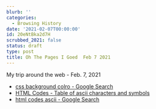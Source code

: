 ```yaml
---
blurb: ''
categories:
  - Browsing History
date: '2021-02-07T00:00:00'
id: 20eNtBka2d7H
scrubbed_2021: false
status: draft
type: post
title: Oh The Pages I Goed  Feb 7 2021
---
```


My trip around the web - Feb. 7, 2021

- [css background colro - Google Search](https://www.google.com/search?client=safari&rls=en&q=css+background+colro&ie=UTF-8&oe=UTF-8)
- [HTML Codes - Table of ascii characters and symbols](https://ascii.cl/htmlcodes.htm)
- [html codes ascii - Google Search](https://www.google.com/search?newwindow=1&client=safari&rls=en&ei=HbIgYK2DHviUwbkP7JiD6A0&q=html+codes+ascii&oq=html+codes+ascii&gs_lcp=CgZwc3ktYWIQAzICCAAyBggAEBYQHjIGCAAQFhAeMgYIABAWEB4yBggAEBYQHjIGCAAQFhAeMggIABAWEAoQHjIGCAAQFhAeMgYIABAWEB4yBggAEBYQHjoHCAAQsAMQQzoECAAQQ1DPUljOZmCJa2gDcAJ4AIABdIgB3gSSAQM3LjGYAQCgAQGqAQdnd3Mtd2l6yAEKwAEB&sclient=psy-ab&ved=0ahUKEwjthcqurtnuAhV4SjABHWzMAN0Q4dUDCAw&uact=5)

